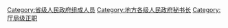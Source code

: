 [[Category:省级人民政府组成人员|Category:省级人民政府组成人员]]
[[Category:地方各级人民政府秘书长|Category:地方各级人民政府秘书长]]
[[Category:厅局级正职|Category:厅局级正职]]